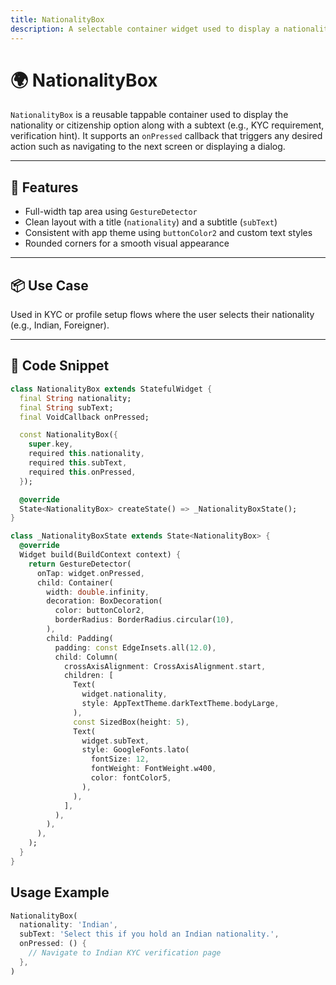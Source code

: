 ```yaml
---
title: NationalityBox
description: A selectable container widget used to display a nationality option with a title and a supporting subtitle. Commonly used in onboarding or KYC flows.
---
```


# 🌍 NationalityBox

`NationalityBox` is a reusable tappable container used to display the nationality or citizenship option along with a subtext (e.g., KYC requirement, verification hint). It supports an `onPressed` callback that triggers any desired action such as navigating to the next screen or displaying a dialog.

---

## 🧩 Features

- Full-width tap area using `GestureDetector`
- Clean layout with a title (`nationality`) and a subtitle (`subText`)
- Consistent with app theme using `buttonColor2` and custom text styles
- Rounded corners for a smooth visual appearance

---

## 📦 Use Case

Used in KYC or profile setup flows where the user selects their nationality (e.g., Indian, Foreigner).

---

## 📄 Code Snippet

```dart
class NationalityBox extends StatefulWidget {
  final String nationality;
  final String subText;
  final VoidCallback onPressed;

  const NationalityBox({
    super.key,
    required this.nationality,
    required this.subText,
    required this.onPressed,
  });

  @override
  State<NationalityBox> createState() => _NationalityBoxState();
}

class _NationalityBoxState extends State<NationalityBox> {
  @override
  Widget build(BuildContext context) {
    return GestureDetector(
      onTap: widget.onPressed,
      child: Container(
        width: double.infinity,
        decoration: BoxDecoration(
          color: buttonColor2,
          borderRadius: BorderRadius.circular(10),
        ),
        child: Padding(
          padding: const EdgeInsets.all(12.0),
          child: Column(
            crossAxisAlignment: CrossAxisAlignment.start,
            children: [
              Text(
                widget.nationality,
                style: AppTextTheme.darkTextTheme.bodyLarge,
              ),
              const SizedBox(height: 5),
              Text(
                widget.subText,
                style: GoogleFonts.lato(
                  fontSize: 12,
                  fontWeight: FontWeight.w400,
                  color: fontColor5,
                ),
              ),
            ],
          ),
        ),
      ),
    );
  }
}
```

## Usage Example

```dart
NationalityBox(
  nationality: 'Indian',
  subText: 'Select this if you hold an Indian nationality.',
  onPressed: () {
    // Navigate to Indian KYC verification page
  },
)
```
